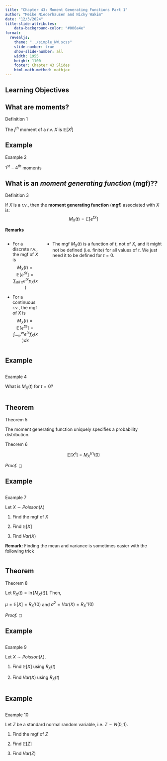 ```yaml
---
title: "Chapter 43: Moment Generating Functions Part 1"
author: "Meike Niederhausen and Nicky Wakim"
date: "12/3/2024"
title-slide-attributes:
    data-background-color: "#006a4e"
format: 
  revealjs:
    theme: "../simple_NW.scss"
    slide-number: true
    show-slide-number: all
    width: 1955
    height: 1100
    footer: Chapter 43 Slides
    html-math-method: mathjax
---
```


## Learning Objectives



## What are moments?

::: definition
::: def-title
Definition 1
:::
::: def-cont
The $j^{th}$ moment of a r.v. $X$ is $\mathbb{E}[X^j]$
:::
:::

## Example 

::: example
::: ex-title
Example 2
::: 
::: ex-cont
$1^{st}-4^{th}$ moments
:::
:::

## What is an *moment generating function* (mgf)??

::: definition
::: def-title
Definition 3
:::
::: def-cont
If $X$ is a r.v., then the **moment generating function**
(**mgf**) associated with $X$ is:
$$M_X(t)= \mathbb{E}[e^{tX}]$$
:::
:::

**Remarks**

::: columns
::: column
-   For a discrete r.v., the mgf of $X$ is
    $$M_X(t)= \mathbb{E}[e^{tX}]=\sum_{all \ x}e^{tx}p_X(x)$$

-   For a continuous r.v., the mgf of $X$ is
    $$M_X(t)= \mathbb{E}[e^{tX}]=\int_{-\infty}^{\infty}e^{tx}f_X(x)dx$$
:::
::: column
-   The mgf $M_X(t)$ is a function of $t$, not of $X$, and it might not
    be defined (i.e. finite) for all values of $t$. We just need it to
    be defined for $t=0$.
:::
:::

## Example 

::: columns
::: {.column width="30%"}
::: example
::: ex-title
Example 4
:::
::: ex-cont
What is $M_X(t)$ for $t=0$?
:::
:::
:::
:::

## Theorem 

::: theorem
::: thm-title
Theorem 5
:::
::: thm-cont
The moment generating function uniquely specifies a probability distribution.
:::
:::

::: theorem
::: thm-title
Theorem 6
:::
::: thm-cont
$$\mathbb{E}[X^r] = M_X^{(r)}(0)$$
:::
:::

::: proof
*Proof.* ◻
:::

## Example

::: columns
::: {.column width="30%"}
::: example
::: ex-title
Example 7
:::
::: ex-cont
Let $X \sim Poisson(\lambda)$

1.  Find the mgf of $X$

2.  Find $\mathbb{E}[X]$

3.  Find $Var(X)$
:::
:::
**Remark:** Finding the mean and variance is sometimes easier with the following
trick
:::
:::


## Theorem

::: theorem
::: thm-title
Theorem 8
:::
::: thm-cont
Let $R_X(t) = \ln[M_X(t)]$. Then,

$\mu = \mathbb{E}[X] = R_X'(0)$ and $\sigma^2 = Var(X) = R_X''(0)$
:::
:::


::: proof
*Proof.* ◻
:::

## Example

::: columns
::: {.column width="30%"}
::: example
::: ex-title
Example 9
:::
::: ex-cont
Let $X \sim Poisson(\lambda)$.

1.  Find $\mathbb{E}[X]$ using $R_X(t)$

2.  Find $Var(X)$ using $R_X(t)$
:::
:::
:::
:::

## Example 


::: columns
::: {.column width="30%"}
::: example
::: ex-title
Example 10
:::
::: ex-cont
Let $Z$ be a standard normal random variable, i.e.
$Z \sim N(0,1)$.

1.  Find the mgf of $Z$

2.  Find $\mathbb{E}[Z]$

3.  Find $Var(Z)$
:::
:::
:::
:::
